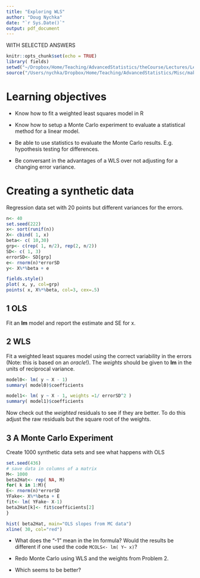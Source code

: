 ```yaml
---
title: "Exploring WLS"
author: "Doug Nychka"
date: "`r Sys.Date()`"
output: pdf_document
---
```


<!--B-->
WITH SELECTED ANSWERS
<!--E-->

```r
knitr::opts_chunk$set(echo = TRUE)
library( fields)
setwd("~/Dropbox/Home/Teaching/AdvancedStatistics/theCourse/Lectures/Lecture04WLSMonteCarlo")
source("/Users/nychka/Dropbox/Home/Teaching/AdvancedStatistics/Misc/makeForClass.R")
```

# Learning objectives

- Know how to fit a weighted least  squares model in R

- Know how to setup a Monte Carlo experiment to evaluate a statistical method for a linear model.

- Be able to use statistics to evaluate the Monte Carlo results. E.g. hypothesis testing for differences.

- Be conversant in the advantages of a WLS over not adjusting for a changing error variance. 

 


# Creating a synthetic data

Regression data set with 20 points but different variances for the errors. 
```r
n<- 40
set.seed(222)
x<- sort(runif(n))
X<- cbind( 1, x)
beta<- c( 10,30)
grp<- c(rep( 1, n/2), rep(2, n/2))
SD<- c( 1, 3)
errorSD<- SD[grp]
e<- rnorm(n)*errorSD
y<- X%*%beta + e

fields.style()
plot( x, y, col=grp)
points( x, X%*%beta, col=3, cex=.5)
```

## 1 OLS
Fit an **lm** model and report the estimate and SE for x.

## 2 WLS
Fit a weighted least squares model using the correct
variability in the errors (Note: this is  based on an
*oracle*!).
The *weights* should be given to **lm** in the units of reciprocal variance. 



```r
model0<- lm( y ~ X - 1)
summary( model0)$coefficients

model1<- lm( y ~ X - 1, weights =1/ errorSD^2 )
summary( model1)$coefficients
```

Now check out the *weighted* residuals to see if they are better. To do this adjust the raw residuals but the square root of the weights.



\newpage

## 3 A Monte Carlo Experiment
  
Create 1000 synthetic data sets and see what happens with OLS 

```r
set.seed(436)
# save data in columns of a matrix 
M<- 1000
beta2Hat<- rep( NA, M)
for( k in 1:M){
E<- rnorm(n)*errorSD
YFake<- X%*%beta + E
fit<- lm( YFake~ X-1)
beta2Hat[k]<- fit$coefficients[2]
}

hist( beta2Hat, main="OLS slopes from MC data")
xline( 30, col="red")

```

- What does the "-1" mean in the lm formula?
Would the results be different if one used the code ```MCOLS<- lm( Y~ x)```?

- Redo Monte Carlo using  WLS and the weights from Problem 2.

- Which seems to be better?  














